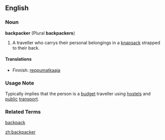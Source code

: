 ==English==
===Noun===
'''backpacker''' (Plural '''backpackers''')
# A traveller who carrys their personal belongings in a [[knapsack]] strapped to their back.

====Translations====
*Finnish: [[reppumatkaaja]]

===Usage Note===
Typically implies that the person is a [[budget]] traveller using [[hostel]]s and [[public]] [[transport]].
===Related Terms===
[[backpack]]

[[zh:backpacker]]